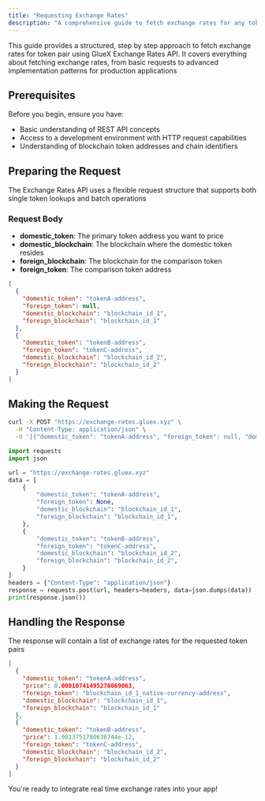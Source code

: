 ```yaml
---
title: "Requesting Exchange Rates"
description: "A comprehensive guide to fetch exchange rates for any token pairs"
---
```


This guide provides a structured, step by step approach to fetch exchange rates for token pair using GlueX Exchange Rates API. It covers everything about fetching exchange rates, from basic requests to advanced implementation patterns for production applications

## Prerequisites

Before you begin, ensure you have:

- Basic understanding of REST API concepts
- Access to a development environment with HTTP request capabilities
- Understanding of blockchain token addresses and chain identifiers

## Preparing the Request

The Exchange Rates API uses a flexible request structure that supports both single token lookups and batch operations

### Request Body

- **domestic_token**: The primary token address you want to price
- **domestic_blockchain**: The blockchain where the domestic token resides
- **foreign_blockchain**: The blockchain for the comparison token
- **foreign_token**: The comparison token address

```json
[
  {
    "domestic_token": "tokenA-address",
    "foreign_token": null,
    "domestic_blockchain": "blockchain_id_1",
    "foreign_blockchain": "blockchain_id_1"
  },
  {
    "domestic_token": "tokenB-address",
    "foreign_token": "tokenC-address",
    "domestic_blockchain": "blockchain_id_2",
    "foreign_blockchain": "blockchain_id_2"
  }
]
```

## Making the Request

<CodeGroup>

```bash bash
curl -X POST "https://exchange-rates.gluex.xyz" \
  -H "Content-Type: application/json" \
  -d '[{"domestic_token": "tokenA-address", "foreign_token": null, "domestic_blockchain": "blockchain_id_1", "foreign_blockchain": "blockchain_id_1"}, {"domestic_token": "tokenB-address", "foreign_token": "tokenC-address", "domestic_blockchain": "blockchain_id_2", "foreign_blockchain": "blockchain_id_2"}]'
```

```python python
import requests
import json

url = "https://exchange-rates.gluex.xyz"
data = [
    {
        "domestic_token": "tokenA-address",
        "foreign_token": None,
        "domestic_blockchain": "blockchain_id_1",
        "foreign_blockchain": "blockchain_id_1",
    },
    {
        "domestic_token": "tokenB-address",
        "foreign_token": "tokenC-address",
        "domestic_blockchain": "blockchain_id_2",
        "foreign_blockchain": "blockchain_id_2",
    }
]
headers = {"Content-Type": "application/json"}
response = requests.post(url, headers=headers, data=json.dumps(data))
print(response.json())
```

</CodeGroup>

## Handling the Response

The response will contain a list of exchange rates for the requested token pairs

```json
[
  {
    "domestic_token": "tokenA-address",
    "price": 0.00010741495276069063,
    "foreign_token": "blockchain_id_1_native-currency-address",
    "domestic_blockchain": "blockchain_id_1",
    "foreign_blockchain": "blockchain_id_1"
  },
  {
    "domestic_token": "tokenB-address",
    "price": 1.0013751780636744e-12,
    "foreign_token": "tokenC-address",
    "domestic_blockchain": "blockchain_id_2",
    "foreign_blockchain": "blockchain_id_2"
  }
]
```

You're ready to integrate real time exchange rates into your app!
